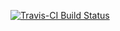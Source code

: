 [![Travis-CI Build Status](https://travis-ci.com/gabrielodom/mvMonitoring.svg?branch=master)](https://travis-ci.com/gabrielodom/mvMonitoring)
